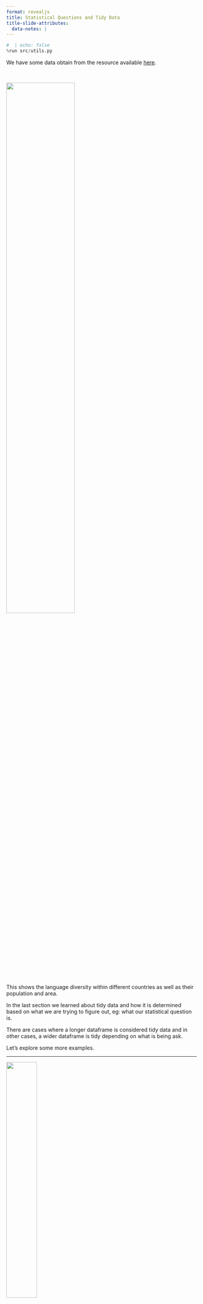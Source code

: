 ```yaml
---
format: revealjs
title: Statistical Questions and Tidy Data
title-slide-attributes:
  data-notes: |
---
```


```python
#  | echo: false
%run src/utils.py
```


We have some data obtain from the resource available <a href="https://github.com/jvcasillas/untidydata#language_diversity" target="_blank">here</a>.

<br>

![](../../../static/module3/wide-long1.png){width="60%" fig-alt="404 iamge" fig-align="center"}

<br>

This shows the language diversity within different countries as well as their population and area.


:::{.notes}
In the last section we learned about tidy data and how it is determined based on what we are trying to figure out, eg: what our statistical question is.

There are cases where a longer dataframe is considered tidy data and in other cases, a wider dataframe is tidy depending on what is being ask. 

Let's explore some more examples.
:::

---

![](../../../static/module3/wide-long1.png){width="40%" fig-alt="404 image" fig-align="center"}

We are trying to answer the statistical question:    

***"What factors are associated with language diversity (as measured by the number of languages spoken in a country)?"***

![](../../../static/module3/wide-long2.png){width="40%" fig-alt="404 image" fig-align="center"}


:::{.notes}
We are trying to answer the statistical question:

***"What factors are associated with language diversity (as measured by the number of languages spoken in a country)?"***

In this case, it makes the most sense for our data to have the measurements `area` and `population` as variables that may or may not affect language diversity. This would be considered tidy data and it is stored as a wider dataframe than what was initially presented to us.
:::

---

UNICEF dataset on under-five child mortality available <a href="https://sejdemyr.github.io/data-vis/mortality-wealth-time/" target="_blank">here</a>. 

<br>

![](../../../static/module3/wide-long3.png){width="70%" fig-alt="404 image" fig-align="center"}


:::{.notes}
Let's look at another example.

Here is the UNICEF dataset on under-five child mortality  which is available <a href="https://sejdemyr.github.io/data-vis/mortality-wealth-time/" target="_blank">here</a>. It is based on data that can be found at [www.childmortality.org](www.childmortality.org). The under-five mortality rate is expressed as the number of under-five deaths per 1,000 live births.
:::

---

![](../../../static/module3/wide-long3.png){width="40%" fig-alt="404 image" fig-align="center"}

The statistical question that we'd like to answer with this data set is:

***"Is there a relationship between country and/or year of under-five child mortality?"***

![](../../../static/module3/wide-long4.png){width="40%" fig-alt="404 image" fig-align="center"}


:::{.notes}
The statistical question that we'd like to answer with this data set is:

***"Is there a relationship between country and/or year of under-five child mortality?"***. 

We are interested in the variable `year`. Having a single variable for year would be the most appropriate to use in this analysis and display tidy data. This would correspond to a long dataframe.

At this point you may be asking yourself the question _"Are there any verbs, that would easily transform data into longer or wider dataframes?"_

If you are, then you are ahead of the game!  We will discuss this in the next section.
:::


# Let’s apply what we learned!